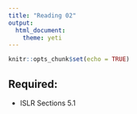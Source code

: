 ```yaml
---
title: "Reading 02"
output: 
  html_document: 
    theme: yeti
---
```


```r
knitr::opts_chunk$set(echo = TRUE)
```


## Required:

- ISLR Sections 5.1
